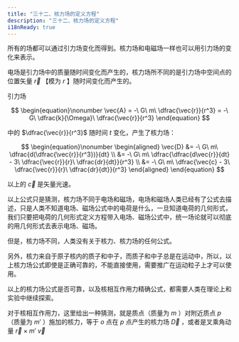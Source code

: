 ```yaml
---
title: "三十二、核力场的定义方程"
description: "三十二、核力场的定义方程"
i18nReady: true
---
```



所有的场都可以通过引力场变化而得到。核力场和电磁场一样也可以用引力场的变化来表示。

电场是引力场中的质量随时间变化而产生的，核力场所不同的是引力场中空间点的位置矢量 $\vec{r}$ 【模为 $r$ 】随时间变化而产生的。

引力场

$$
\begin{equation}\nonumber
\vec{A} = -\ G\ m\ \dfrac{\vec{r}}{r^3} = -\ G\ \dfrac{k}{\Omega}\ \dfrac{\vec{r}}{r^3}
\end{equation}
$$

中的 $\dfrac{\vec{r}}{r^3}$ 随时间 $t$ 变化，产生了核力场：

$$
\begin{equation}\nonumber
\begin{aligned}
\vec{D} &= -\ G\ m\ \dfrac{d(\dfrac{\vec{r}}{r^3})}{dt} \\
  &= -\ G\ m\ \dfrac{\dfrac{d\vec{r}}{dt} - 3\ \dfrac{\vec{r}}{r}\ \dfrac{dr}{dt}}{r^3} \\
  &= -\ G\ m\ \dfrac{\vec{c} - 3\ \dfrac{\vec{r}}{r}\ \dfrac{dr}{dt}}{r^3}
\end{aligned}
\end{equation}
$$

以上的 $\vec{c}$ 是矢量光速。

以上公式只是猜测，核力场不同于电场和磁场，电场和磁场人类已经有了公式去描述，只是人类不知道电场、磁场公式中的电荷是什么，一旦知道电荷的几何形式，我们只要把电荷的几何形式定义方程带入电场、磁场公式中，统一场论就可以彻底的用几何形式去表示电场、磁场。

但是，核力场不同，人类没有关于核力、核力场的任何公式。

另外，核力来自于原子核内的质子和中子，而质子和中子总是在运动中，所以，以上核力场公式即使是正确可靠的，不能直接使用，需要推广在运动粒子上才可以使用。

以上的核力场公式是否可靠，以及核相互作用力精确公式，都需要人类在理论上和实验中继续探索。

对于核相互作用力，这里给出一种猜测，就是质点（质量为 $m$ ）对附近质点 $p$（质量为 $m'$ ）施加的核力，等于 $o$ 点在 $p$ 点产生的核力场 $\vec{D}$ ，或者是叉乘角动量 $\vec{r} \times m'\ \vec{v}$ 
